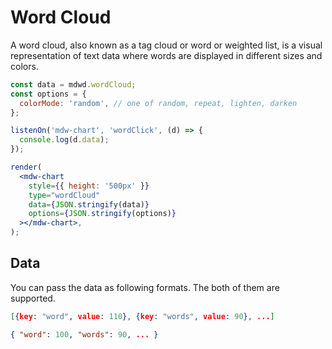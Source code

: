 # Word Cloud

A word cloud, also known as a tag cloud or word or weighted list, is a visual representation of text data where words are displayed in different sizes and colors.

```jsx live noInline
const data = mdwd.wordCloud;
const options = {
  colorMode: 'random', // one of random, repeat, lighten, darken
};

listenOn('mdw-chart', 'wordClick', (d) => {
  console.log(d.data);
});

render(
  <mdw-chart
    style={{ height: '500px' }}
    type="wordCloud"
    data={JSON.stringify(data)}
    options={JSON.stringify(options)}
  ></mdw-chart>,
);
```

## Data

You can pass the data as following formats. The both of them are supported.

```json
[{key: "word", value: 110}, {key: "words", value: 90}, ...]
```

```json
{ "word": 100, "words": 90, ... }
```
